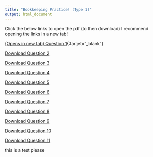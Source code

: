 ```yaml
---
title: "Bookkeeping Practice! (Type 1)"
output: html_document
---
```


Click the below links to open the pdf (to then download)
I recommend opening the links in a new tab!

[(Opens in new tab) Question 1](Generated Question 1.pdf){:target="_blank"}

[Download Question 2](Generated Question 2.pdf)

[Download Question 3](Generated Question 3.pdf)

[Download Question 4](Generated Question 4.pdf)

[Download Question 5](Generated Question 5.pdf)

[Download Question 6](Generated Question 6.pdf)

[Download Question 7](Generated Question 7.pdf)

[Download Question 8](Generated Question 8.pdf)

[Download Question 9](Generated Question 9.pdf)

[Download Question 10](Generated Question 10.pdf)

[Download Question 11](Generated Question 11.pdf)

this is a test please
